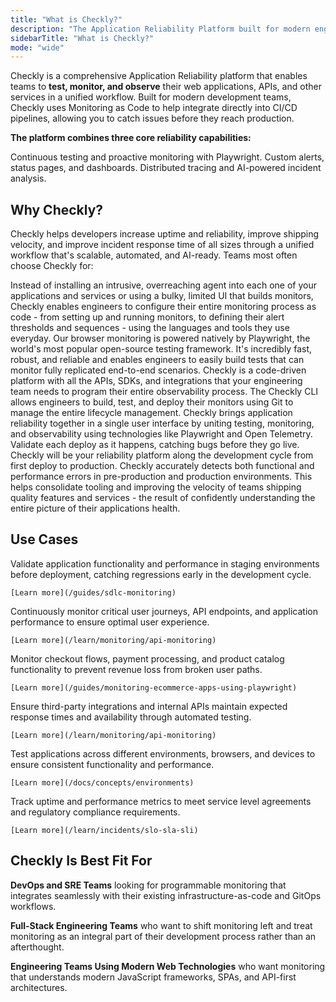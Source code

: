 ```yaml
---
title: "What is Checkly?"
description: "The Application Reliability Platform built for modern engineering teams."
sidebarTitle: "What is Checkly?"
mode: "wide"
---
```


Checkly is a comprehensive Application Reliability platform that enables teams to **test, monitor, and observe** their web applications, APIs, and other services in a unified workflow. Built for modern development teams, Checkly uses Monitoring as Code to help integrate directly into CI/CD pipelines, allowing you to catch issues before they reach production.

**The platform combines three core reliability capabilities:** 

<CardGroup cols={3}>

<Card title="Detect" icon="search">
Continuous testing and proactive monitoring with Playwright.
</Card>

<Card title="Communicate" icon="message-circle">
Custom alerts, status pages, and dashboards.
</Card>

<Card title="Resolve" icon="activity">
Distributed tracing and AI-powered incident analysis.
</Card>

</CardGroup>

## Why Checkly?

Checkly helps developers increase uptime and reliability, improve shipping velocity, and improve incident response time of all sizes through a unified workflow that's scalable, automated, and AI-ready. Teams most often choose Checkly for:

<CardGroup cols={1}>

<Card title="Monitoring as Code" icon="code" horizontal>
Instead of installing an intrusive, overreaching agent into each one of your applications and services or using a bulky, limited UI that builds monitors, Checkly enables engineers to configure their entire monitoring process as code - from setting up and running monitors, to defining their alert thresholds and sequences - using the languages and tools they use everyday.
</Card>

<Card title="Native end-to-end reliability with Playwright" icon="play" horizontal>
Our browser monitoring is powered natively by Playwright, the world's most popular open-source testing framework. It's incredibly fast, robust, and reliable and enables engineers to easily build tests that can monitor fully replicated end-to-end scenarios.
</Card>

<Card title="Delightful Developer Experience" icon="smile" horizontal>
Checkly is a code-driven platform with all the APIs, SDKs, and integrations that your engineering team needs to program their entire observability process. The Checkly CLI allows engineers to build, test, and deploy their monitors using Git to manage the entire lifecycle management.
</Card>

<Card title="Unified Testing, Monitoring, Tracing, and Incident Management" icon="layers" horizontal>
Checkly brings application reliability together in a single user interface by uniting testing, monitoring, and observability using technologies like Playwright and Open Telemetry. Validate each deploy as it happens, catching bugs before they go live. Checkly will be your reliability platform along the development cycle from first deploy to production.
</Card>

<Card title="Reliable Functional and Performance Error Detection" icon="shield" horizontal>
Checkly accurately detects both functional and performance errors in pre-production and production environments. This helps consolidate tooling and improving the velocity of teams shipping quality features and services - the result of confidently understanding the entire picture of their applications health.
</Card>

</CardGroup>

## Use Cases

<AccordionGroup>
  <Accordion title="Pre-Production Testing">
    Validate application functionality and performance in staging environments before deployment, catching regressions early in the development cycle.
    
    [Learn more](/guides/sdlc-monitoring)
  </Accordion>
  
  <Accordion title="Production Monitoring">
    Continuously monitor critical user journeys, API endpoints, and application performance to ensure optimal user experience.
    
    [Learn more](/learn/monitoring/api-monitoring)
  </Accordion>
  
  <Accordion title="E-commerce Monitoring">
    Monitor checkout flows, payment processing, and product catalog functionality to prevent revenue loss from broken user paths.
    
    [Learn more](/guides/monitoring-ecommerce-apps-using-playwright)
  </Accordion>
  
  <Accordion title="API Reliability">
    Ensure third-party integrations and internal APIs maintain expected response times and availability through automated testing.
    
    [Learn more](/learn/monitoring/api-monitoring)
  </Accordion>
  
  <Accordion title="Multi-Environment Validation">
    Test applications across different environments, browsers, and devices to ensure consistent functionality and performance.
    
    [Learn more](/docs/concepts/environments)
  </Accordion>
  
  <Accordion title="Compliance and SLA Monitoring">
    Track uptime and performance metrics to meet service level agreements and regulatory compliance requirements.
    
    [Learn more](/learn/incidents/slo-sla-sli)
  </Accordion>
</AccordionGroup>

## Checkly Is Best Fit For
**DevOps and SRE Teams** looking for programmable monitoring that integrates seamlessly with their existing infrastructure-as-code and GitOps workflows.

**Full-Stack Engineering Teams** who want to shift monitoring left and treat monitoring as an integral part of their development process rather than an afterthought.

**Engineering Teams Using Modern Web Technologies** who want monitoring that understands modern JavaScript frameworks, SPAs, and API-first architectures.